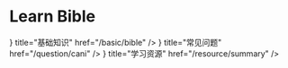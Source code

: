 
# Learn Bible

<Cards>
  <Cards.Card
    icon={<Sprout color="#007fe0" />}
    title="基础知识"
    href="/basic/bible"
  />
  <Cards.Card
    icon={<Box color="#007fe0" />}
    title="常见问题"
    href="/question/cani"
  />
  <Cards.Card
    icon={<Archive color="#007fe0" />}
    title="学习资源"
    href="/resource/summary"
  />
</Cards>

